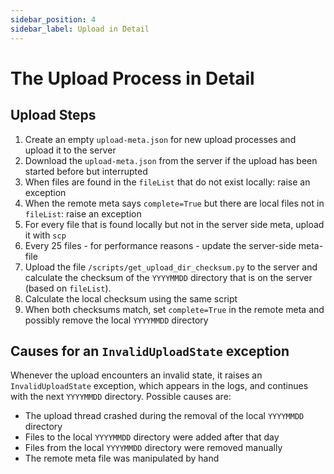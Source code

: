 ```yaml
---
sidebar_position: 4
sidebar_label: Upload in Detail
---
```


# The Upload Process in Detail

## Upload Steps

1. Create an empty `upload-meta.json` for new upload processes and upload it to the server
2. Download the `upload-meta.json` from the server if the upload has been started before but interrupted
3. When files are found in the `fileList` that do not exist locally: <span className="tw-bg-red-200 tw-text-red-900 tw-rounded tw-px-1 tw-font-semibold tw-py-0.5 -tw-my-0.5">raise an exception</span>
4. When the remote meta says `complete=True` but there are local files not in `fileList`: <span className="tw-bg-red-200 tw-text-red-900 tw-rounded tw-px-1 tw-font-semibold tw-py-0.5 -tw-my-0.5">raise an exception</span>
5. For every file that is found locally but not in the server side meta, upload it with `scp`
6. Every 25 files - for performance reasons - update the server-side meta-file
7. Upload the file `/scripts/get_upload_dir_checksum.py` to the server and calculate the checksum of the `YYYYMMDD` directory that is on the server (based on `fileList`).
8. Calculate the local checksum using the same script
9. When both checksums match, set `complete=True` in the remote meta and possibly remove the local `YYYYMMDD` directory

## Causes for an `InvalidUploadState` exception

Whenever the upload encounters an invalid state, it raises an `InvalidUploadState` exception, which appears in the logs, and continues with the next `YYYYMMDD` directory. Possible causes are:

-   The upload thread crashed during the removal of the local `YYYYMMDD` directory
-   Files to the local `YYYYMMDD` directory were added after that day
-   Files from the local `YYYYMMDD` directory were removed manually
-   The remote meta file was manipulated by hand
